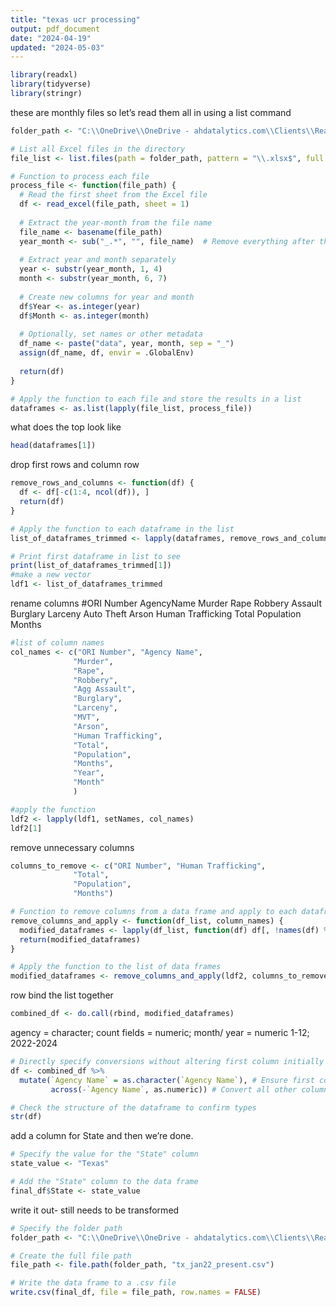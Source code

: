 ---
title: "texas ucr processing"
output: pdf_document
date: "2024-04-19"
updated: "2024-05-03"
---
```{r}
library(readxl)
library(tidyverse)
library(stringr)
```
these are monthly files so let's read them all in using a list command
```{r}
folder_path <- "C:\\OneDrive\\OneDrive - ahdatalytics.com\\Clients\\Real Time Crime Index\\Open Source Data\\Texas\\State UCR"

# List all Excel files in the directory
file_list <- list.files(path = folder_path, pattern = "\\.xlsx$", full.names = TRUE)

# Function to process each file
process_file <- function(file_path) {
  # Read the first sheet from the Excel file
  df <- read_excel(file_path, sheet = 1)
  
  # Extract the year-month from the file name
  file_name <- basename(file_path)
  year_month <- sub("_.*", "", file_name)  # Remove everything after the underscore
  
  # Extract year and month separately
  year <- substr(year_month, 1, 4)
  month <- substr(year_month, 6, 7)
  
  # Create new columns for year and month
  df$Year <- as.integer(year)
  df$Month <- as.integer(month)
  
  # Optionally, set names or other metadata
  df_name <- paste("data", year, month, sep = "_")
  assign(df_name, df, envir = .GlobalEnv)
  
  return(df)
}

# Apply the function to each file and store the results in a list
dataframes <- as.list(lapply(file_list, process_file))
```
what does the top look like
```{r}
head(dataframes[1])
```
drop first rows and column row
```{r}
remove_rows_and_columns <- function(df) {
  df <- df[-c(1:4, ncol(df)), ]
  return(df)
}

# Apply the function to each dataframe in the list
list_of_dataframes_trimmed <- lapply(dataframes, remove_rows_and_columns)

# Print first dataframe in list to see
print(list_of_dataframes_trimmed[1])
#make a new vector
ldf1 <- list_of_dataframes_trimmed
```
rename columns
#ORI Number	AgencyName	Murder	Rape	Robbery	Assault	Burglary	Larceny	Auto Theft	Arson	Human Trafficking	Total	Population	Months
```{r}
#list of column names
col_names <- c("ORI Number", "Agency Name", 
              "Murder",	
              "Rape",	
              "Robbery",	
              "Agg Assault",	
              "Burglary",	
              "Larceny",	
              "MVT",	
              "Arson",
              "Human Trafficking",
              "Total",
              "Population",
              "Months",
              "Year",
              "Month"
              )

#apply the function
ldf2 <- lapply(ldf1, setNames, col_names)
ldf2[1]
```
remove unnecessary columns
```{r}
columns_to_remove <- c("ORI Number", "Human Trafficking",
              "Total",
              "Population",
              "Months")

# Function to remove columns from a data frame and apply to each dataframe in a list
remove_columns_and_apply <- function(df_list, column_names) {
  modified_dataframes <- lapply(df_list, function(df) df[, !names(df) %in% column_names, drop = FALSE])
  return(modified_dataframes)
}

# Apply the function to the list of data frames
modified_dataframes <- remove_columns_and_apply(ldf2, columns_to_remove)
```
row bind the list together
```{r}
combined_df <- do.call(rbind, modified_dataframes)

```
agency = character; count fields = numeric; month/ year = numeric 1-12; 2022-2024
```{r}
# Directly specify conversions without altering first column initially
df <- combined_df %>%
  mutate(`Agency Name` = as.character(`Agency Name`), # Ensure first column remains character
         across(-`Agency Name`, as.numeric)) # Convert all other columns to numeric

# Check the structure of the dataframe to confirm types
str(df)
```

add a column for State and then we're done.
```{r}
# Specify the value for the "State" column
state_value <- "Texas"

# Add the "State" column to the data frame
final_df$State <- state_value
```
write it out- still needs to be transformed
```{r}
# Specify the folder path
folder_path <- "C:\\OneDrive\\OneDrive - ahdatalytics.com\\Clients\\Real Time Crime Index\\Open Source Data\\Texas\\Formatted Data"

# Create the full file path
file_path <- file.path(folder_path, "tx_jan22_present.csv")

# Write the data frame to a .csv file
write.csv(final_df, file = file_path, row.names = FALSE)
```

